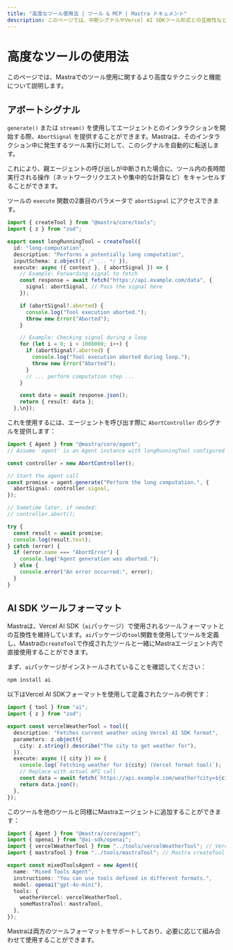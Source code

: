 ```yaml
---
title: "高度なツール使用法 | ツール & MCP | Mastra ドキュメント"
description: このページでは、中断シグナルやVercel AI SDKツール形式との互換性など、Mastraツールの高度な機能について説明します。
---
```




# 高度なツールの使用法

このページでは、Mastraでのツール使用に関するより高度なテクニックと機能について説明します。



## アボートシグナル

`generate()` または `stream()` を使用してエージェントとのインタラクションを開始する際、`AbortSignal` を提供することができます。Mastraは、そのインタラクション中に発生するツール実行に対して、このシグナルを自動的に転送します。

これにより、親エージェントの呼び出しが中断された場合に、ツール内の長時間実行される操作（ネットワークリクエストや集中的な計算など）をキャンセルすることができます。

ツールの `execute` 関数の2番目のパラメータで `abortSignal` にアクセスできます。

```typescript
import { createTool } from "@mastra/core/tools";
import { z } from "zod";

export const longRunningTool = createTool({
  id: "long-computation",
  description: "Performs a potentially long computation",
  inputSchema: z.object({ /* ... */ }),
  execute: async ({ context }, { abortSignal }) => {
    // Example: Forwarding signal to fetch
    const response = await fetch("https://api.example.com/data", {
      signal: abortSignal, // Pass the signal here
    });

    if (abortSignal?.aborted) {
      console.log("Tool execution aborted.");
      throw new Error("Aborted");
    }

    // Example: Checking signal during a loop
    for (let i = 0; i < 1000000; i++) {
      if (abortSignal?.aborted) {
        console.log("Tool execution aborted during loop.");
        throw new Error("Aborted");
      }
      // ... perform computation step ...
    }

    const data = await response.json();
    return { result: data };
  },\n});
```

これを使用するには、エージェントを呼び出す際に `AbortController` のシグナルを提供します：

```typescript
import { Agent } from "@mastra/core/agent";
// Assume 'agent' is an Agent instance with longRunningTool configured

const controller = new AbortController();

// Start the agent call
const promise = agent.generate("Perform the long computation.", {
  abortSignal: controller.signal,
});

// Sometime later, if needed:
// controller.abort();

try {
  const result = await promise;
  console.log(result.text);
} catch (error) {
  if (error.name === "AbortError") {
    console.log("Agent generation was aborted.");
  } else {
    console.error("An error occurred:", error);
  }
}
```



## AI SDK ツールフォーマット

Mastraは、Vercel AI SDK（`ai`パッケージ）で使用されるツールフォーマットとの互換性を維持しています。`ai`パッケージの`tool`関数を使用してツールを定義し、Mastraの`createTool`で作成されたツールと一緒にMastraエージェント内で直接使用することができます。

まず、`ai`パッケージがインストールされていることを確認してください：

```bash npm2yarn copy
npm install ai
```

以下はVercel AI SDKフォーマットを使用して定義されたツールの例です：

```typescript filename="src/mastra/tools/vercelWeatherTool.ts" copy
import { tool } from "ai";
import { z } from "zod";

export const vercelWeatherTool = tool({
  description: "Fetches current weather using Vercel AI SDK format",
  parameters: z.object({
    city: z.string().describe("The city to get weather for"),
  }),
  execute: async ({ city }) => {
    console.log(`Fetching weather for ${city} (Vercel format tool)`);
    // Replace with actual API call
    const data = await fetch(`https://api.example.com/weather?city=${city}`);
    return data.json();
  },
});
```

このツールを他のツールと同様にMastraエージェントに追加することができます：

```typescript filename="src/mastra/agents/mixedToolsAgent.ts"
import { Agent } from "@mastra/core/agent";
import { openai } from "@ai-sdk/openai";
import { vercelWeatherTool } from "../tools/vercelWeatherTool"; // Vercel AI SDK tool
import { mastraTool } from "../tools/mastraTool"; // Mastra createTool tool

export const mixedToolsAgent = new Agent({
  name: "Mixed Tools Agent",
  instructions: "You can use tools defined in different formats.",
  model: openai("gpt-4o-mini"),
  tools: {
    weatherVercel: vercelWeatherTool,
    someMastraTool: mastraTool,
  },
});
```

Mastraは両方のツールフォーマットをサポートしており、必要に応じて組み合わせて使用することができます。
